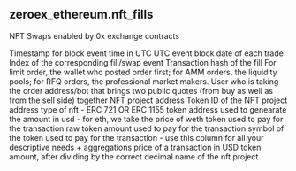 ## zeroex_ethereum.nft_fills 
NFT Swaps enabled by 0x exchange contracts


<ParamField path="block_time">
Timestamp for block event time in UTC
</ParamField>
<ParamField path="block_date">
UTC event block date of each trade
</ParamField>
<ParamField path="evt_index">
Index of the corresponding fill/swap event
</ParamField>
<ParamField path="tx_hash">
Transaction hash of the fill
</ParamField>
<ParamField path="maker">
For limit order, the wallet who posted order first; for AMM orders, the liquidity pools; for RFQ orders, the professional market makers.
</ParamField>
<ParamField path="taker">
User who is taking the order
</ParamField>
<ParamField path="matcher">
address/bot that brings two public quotes (from buy as well as from the sell side) together
</ParamField>
<ParamField path="nft_address">
NFT project address
</ParamField>
<ParamField path="nft_id">
Token ID of the NFT project address
</ParamField>
<ParamField path="label">
type of nft - ERC 721 OR ERC 1155
</ParamField>
<ParamField path="price_label">
token address used to genearate the amount in usd - for eth, we take the price of weth
</ParamField>
<ParamField path="token">
token used to pay for the transaction
</ParamField>
<ParamField path="token_amount_raw">
raw token amount used to pay for the transaction
</ParamField>
<ParamField path="symbol">
symbol of the token used to pay for the transaction - use this column for all your descriptive needs + aggregations
</ParamField>
<ParamField path="price_usd">
price of a transaction in USD
</ParamField>
<ParamField path="token_amount">
token amount, after dividing by the correct decimal
</ParamField>
<ParamField path="project_name">
name of the nft project
</ParamField>
